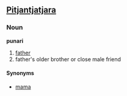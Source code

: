 ==[[Pitjantjatjara]]==
===Noun===
'''punari'''

# [[father]]
# father's older brother or close male friend

====Synonyms====
*[[mama]]